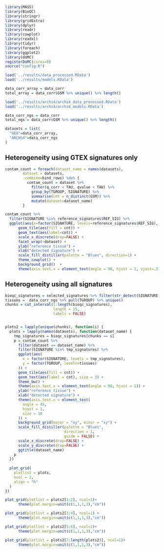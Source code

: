 ```r
library(MASS)
library(BioQC)
library(stringr)
library(gridExtra)
library(dplyr)
library(readr)
library(cowplot)
library(readxl)
library(tidyr)
library(foreach)
library(ggplot2)
library(doMC)
registerDoMC(cores=8)
source("config.R")
```

```r
load('../results/data_processed.RData')
load('../results/models.RData')

data_corr_array = data_corr
total_array = data_corr$GSM %>% unique() %>% length()

load('../results/archs4/archs4_data_processed.RData')
load('../results/archs4/archs4_models.RData')

data_corr_ngs = data_corr
total_ngs = data_corr$GSM %>% unique() %>% length()

datasets = list(
  "GEO"=data_corr_array,
  "ARCHS4"=data_corr_ngs
)
```

## Heterogeneity using GTEX signatures only
```r
contam_count = foreach(dataset_name = names(datasets),
        dataset = datasets,
        .combine=bind_rows) %do% {
          contam_count = dataset %>%
            filter(q_corr < TAU, qvalue < TAU) %>%
            group_by(TGROUP, SIGNATURE) %>%
            summarise(cnt = n_distinct(GSM)) %>%
            mutate(dataset=dataset_name)
        }
```

```r
contam_count %>%
  filter(SIGNATURE %in% reference_signatures$REF_SIG) %>%
  ggplot(aes(x=factor(SIGNATURE, levels=reference_signatures$REF_SIG), y=TGROUP)) +
      geom_tile(aes(fill = cnt)) +
      geom_text(aes(label=cnt)) +
      scale_x_discrete(drop=FALSE) +
      facet_wrap(~dataset) +
      ylab("reference tissue") +
      xlab("detected signature") +
      scale_fill_distiller(palette = "Blues", direction=1) +
      theme_cowplot() + 
      background_grid()  +
      theme(axis.text.x = element_text(angle = 90, hjust = 1, vjust=.5)) 
```

## Heterogeneity using all signatures
```r
bioqc_signatures = selected_signatures %>% filter(str_detect(SIGNATURE, 'BIOQC')) %>% pull("SIGNATURE")
tissues =  data_corr_ngs %>% pull(TGROUP) %>% unique()
chunks = cut_interval(1:length(bioqc_signatures),
                      length = 15,
                      labels = FALSE)


plots2 = lapply(unique(chunks), function(i) {
  plots = lapply(names(datasets), function(dataset_name) {
    tmp_signatures = bioqc_signatures[chunks == i]
    p = contam_count %>%
      filter(dataset == dataset_name) %>%
      filter(SIGNATURE %in% tmp_signatures) %>%
      ggplot(aes(
        x = factor(SIGNATURE, levels = tmp_signatures),
        y = factor(TGROUP, levels=tissues)
      )) +
      geom_tile(aes(fill = cnt)) +
      geom_text(aes(label = cnt), size = 3) +
      theme_bw() +
      theme(axis.text.x = element_text(angle = 90, hjust = 1)) +
      ylab("reference tissue") +
      xlab("detected signature") +
      theme(axis.text.x = element_text(
        angle = 45,
        hjust = 1,
        size = 10
      )) +
      background_grid(major = "xy", minor = "xy") +
      scale_fill_distiller(palette = "Blues",
                           direction = 1,
                           guide = FALSE) + 
      scale_x_discrete(drop=FALSE) + 
      scale_y_discrete(drop=FALSE) + 
      ggtitle(dataset_name) 
    p
  })
  
  plot_grid(
    plotlist = plots,
    ncol = 2,
    align = "h"
  )
})
```

```r
plot_grid(plotlist = plots2[1:2], ncol=1)+ 
      theme(plot.margin=unit(c(1,1,1,3),"cm"))
```
```r
plot_grid(plotlist = plots2[3:4], ncol=1) + 
      theme(plot.margin=unit(c(1,1,1,3),"cm"))
```
```r
plot_grid(plotlist = plots2[5:6], ncol=1)+ 
      theme(plot.margin=unit(c(1,1,1,3),"cm"))
```

```r
plot_grid(plotlist = plots2[7:length(plots2)], ncol=1)+ 
      theme(plot.margin=unit(c(1,1,1,3),"cm"))
```
